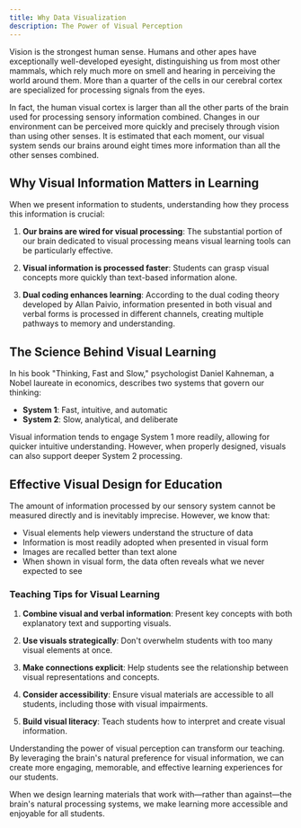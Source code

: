 ```yaml
---
title: Why Data Visualization
description: The Power of Visual Perception
---
```



<SensoryTreemapWrapper />

Vision is the strongest human sense. Humans and other apes have exceptionally well-developed eyesight, distinguishing us from most other mammals, which rely much more on smell and hearing in perceiving the world around them. More than a quarter of the cells in our cerebral cortex are specialized for processing signals from the eyes.

In fact, the human visual cortex is larger than all the other parts of the brain used for processing sensory information combined. Changes in our environment can be perceived more quickly and precisely through vision than using other senses. It is estimated that each moment, our visual system sends our brains around eight times more information than all the other senses combined.

## Why Visual Information Matters in Learning

When we present information to students, understanding how they process this information is crucial:

1. **Our brains are wired for visual processing**: The substantial portion of our brain dedicated to visual processing means visual learning tools can be particularly effective.

2. **Visual information is processed faster**: Students can grasp visual concepts more quickly than text-based information alone.

3. **Dual coding enhances learning**: According to the dual coding theory developed by Allan Paivio, information presented in both visual and verbal forms is processed in different channels, creating multiple pathways to memory and understanding.

## The Science Behind Visual Learning

In his book "Thinking, Fast and Slow," psychologist Daniel Kahneman, a Nobel laureate in economics, describes two systems that govern our thinking:

- **System 1**: Fast, intuitive, and automatic
- **System 2**: Slow, analytical, and deliberate

Visual information tends to engage System 1 more readily, allowing for quicker intuitive understanding. However, when properly designed, visuals can also support deeper System 2 processing.

## Effective Visual Design for Education

The amount of information processed by our sensory system cannot be measured directly and is inevitably imprecise. However, we know that:

- Visual elements help viewers understand the structure of data
- Information is most readily adopted when presented in visual form
- Images are recalled better than text alone
- When shown in visual form, the data often reveals what we never expected to see

### Teaching Tips for Visual Learning

1. **Combine visual and verbal information**: Present key concepts with both explanatory text and supporting visuals.

2. **Use visuals strategically**: Don't overwhelm students with too many visual elements at once.

3. **Make connections explicit**: Help students see the relationship between visual representations and concepts.

4. **Consider accessibility**: Ensure visual materials are accessible to all students, including those with visual impairments.

5. **Build visual literacy**: Teach students how to interpret and create visual information.



Understanding the power of visual perception can transform our teaching. By leveraging the brain's natural preference for visual information, we can create more engaging, memorable, and effective learning experiences for our students.

When we design learning materials that work with—rather than against—the brain's natural processing systems, we make learning more accessible and enjoyable for all students.